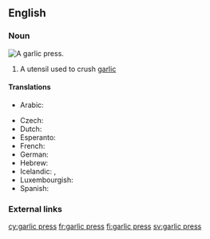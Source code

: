 ==English==

===Noun===
[[File:Presse-ail ikéa koncis 01.jpg|thumb|A garlic press.]]
{{en-noun|es}}
# A utensil used to crush [[garlic]]

==== Translations ====
{{trans-top|ustensil}}
* Arabic: {{t+|ar|هراسة الثوم}}
{{trans-mid}}
* Czech: {{t|cs|lis na česnek}}
* Dutch: {{t|nl|knoflookpers|f}}
* Esperanto: {{t|eo|ajlopremilo}}
* French: {{t+|fr|presse-ail|m}}
* German: {{t+|de|Knoblauchpresse|f}}
* Hebrew: {{t|he|כותש שום}}
* Icelandic: {{t+|is|hvítlaukspressa}}, {{t+|is|hvítlaukspressa|f}}
* Luxembourgish: {{t|lb|Knuewelekspress|f}}
* Spanish: {{t|es|prensa de ajo|f}}
{{trans-bottom}}

=== External links ===
{{projectlinks|wikipedia}}

[[cy:garlic press]]
[[fr:garlic press]]
[[fi:garlic press]]
[[sv:garlic press]]